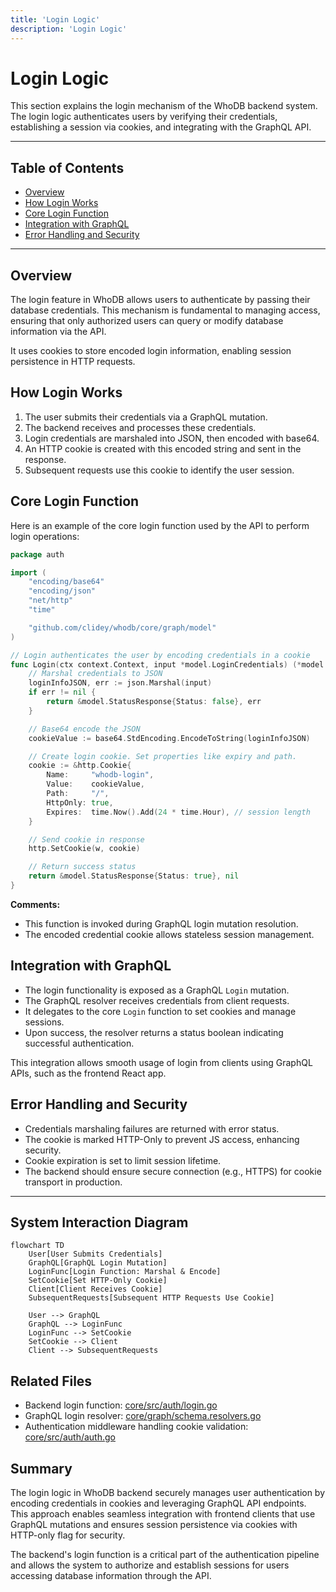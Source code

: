 ```yaml
---
title: 'Login Logic'
description: 'Login Logic'
---
```

# Login Logic

This section explains the login mechanism of the WhoDB backend system. The login logic authenticates users by verifying their credentials, establishing a session via cookies, and integrating with the GraphQL API.

---

## Table of Contents

- [Overview](#overview)
- [How Login Works](#how-login-works)
- [Core Login Function](#core-login-function)
- [Integration with GraphQL](#integration-with-graphql)
- [Error Handling and Security](#error-handling-and-security)

---

## Overview

The login feature in WhoDB allows users to authenticate by passing their database credentials. This mechanism is fundamental to managing access, ensuring that only authorized users can query or modify database information via the API. 

It uses cookies to store encoded login information, enabling session persistence in HTTP requests.


## How Login Works

1. The user submits their credentials via a GraphQL mutation.
2. The backend receives and processes these credentials.
3. Login credentials are marshaled into JSON, then encoded with base64.
4. An HTTP cookie is created with this encoded string and sent in the response.
5. Subsequent requests use this cookie to identify the user session.


## Core Login Function

Here is an example of the core login function used by the API to perform login operations:

```go
package auth

import (
	"encoding/base64"
	"encoding/json"
	"net/http"
	"time"

	"github.com/clidey/whodb/core/graph/model"
)

// Login authenticates the user by encoding credentials in a cookie
func Login(ctx context.Context, input *model.LoginCredentials) (*model.StatusResponse, error) {
	// Marshal credentials to JSON
	loginInfoJSON, err := json.Marshal(input)
	if err != nil {
		return &model.StatusResponse{Status: false}, err
	}

	// Base64 encode the JSON
	cookieValue := base64.StdEncoding.EncodeToString(loginInfoJSON)

	// Create login cookie. Set properties like expiry and path.
	cookie := &http.Cookie{
		Name:     "whodb-login",
		Value:    cookieValue,
		Path:     "/",
		HttpOnly: true,
		Expires:  time.Now().Add(24 * time.Hour), // session length
	}

	// Send cookie in response
	http.SetCookie(w, cookie)

	// Return success status
	return &model.StatusResponse{Status: true}, nil
}
```

**Comments:**
- This function is invoked during GraphQL login mutation resolution.
- The encoded credential cookie allows stateless session management.


## Integration with GraphQL

- The login functionality is exposed as a GraphQL `Login` mutation.
- The GraphQL resolver receives credentials from client requests.
- It delegates to the core `Login` function to set cookies and manage sessions.
- Upon success, the resolver returns a status boolean indicating successful authentication.

This integration allows smooth usage of login from clients using GraphQL APIs, such as the frontend React app.


## Error Handling and Security

- Credentials marshaling failures are returned with error status.
- The cookie is marked HTTP-Only to prevent JS access, enhancing security.
- Cookie expiration is set to limit session lifetime.
- The backend should ensure secure connection (e.g., HTTPS) for cookie transport in production.


---

## System Interaction Diagram

```mermaid
flowchart TD
    User[User Submits Credentials]
    GraphQL[GraphQL Login Mutation]
    LoginFunc[Login Function: Marshal & Encode]
    SetCookie[Set HTTP-Only Cookie]
    Client[Client Receives Cookie]
    SubsequentRequests[Subsequent HTTP Requests Use Cookie]

    User --> GraphQL
    GraphQL --> LoginFunc
    LoginFunc --> SetCookie
    SetCookie --> Client
    Client --> SubsequentRequests
```


## Related Files

- Backend login function: [core/src/auth/login.go](/core/src/auth/login.go)
- GraphQL login resolver: [core/graph/schema.resolvers.go](/core/graph/schema.resolvers.go)
- Authentication middleware handling cookie validation: [core/src/auth/auth.go](/core/src/auth/auth.go)


## Summary

The login logic in WhoDB backend securely manages user authentication by encoding credentials in cookies and leveraging GraphQL API endpoints. This approach enables seamless integration with frontend clients that use GraphQL mutations and ensures session persistence via cookies with HTTP-only flag for security.

The backend's login function is a critical part of the authentication pipeline and allows the system to authorize and establish sessions for users accessing database information through the API.